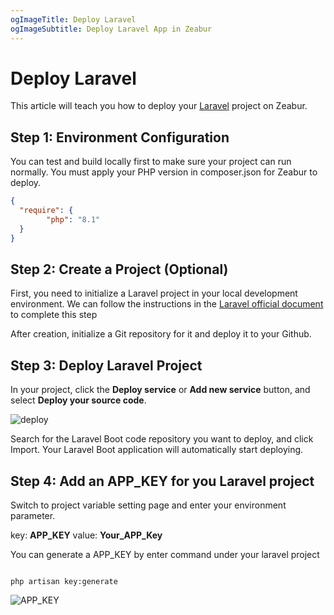```yaml
---
ogImageTitle: Deploy Laravel
ogImageSubtitle: Deploy Laravel App in Zeabur
---
```


# Deploy Laravel

This article will teach you how to deploy your [Laravel](https://laravel.com/) project on Zeabur.

## Step 1: Environment Configuration

You can test and build locally first to make sure your project can run normally. You must apply your PHP version in composer.json for Zeabur to deploy.
```json
{
  "require": {
        "php": "8.1"
  }
}
```

## Step 2: Create a Project (Optional)

First, you need to initialize a Laravel project in your local development environment. We can follow the instructions in the [Laravel official document](https://laravel.com/docs/9.x) to complete this step

After creation, initialize a Git repository for it and deploy it to your Github.

## Step 3: Deploy Laravel Project

In your project, click the **Deploy service** or **Add new service** button, and select **Deploy your source code**.

![deploy](/framework/deploy.png)


Search for the Laravel Boot code repository you want to deploy, and click Import. 
Your Laravel Boot application will automatically start deploying.

## Step 4: Add an APP_KEY for you Laravel project


Switch to project variable setting page and enter your environment parameter.

key: **APP_KEY**
value: **Your_APP_Key**

You can generate a APP_KEY by enter command under your laravel project 
```shell

php artisan key:generate

```
![APP_KEY](/framework/laravel/app-key-setting.jpg)
